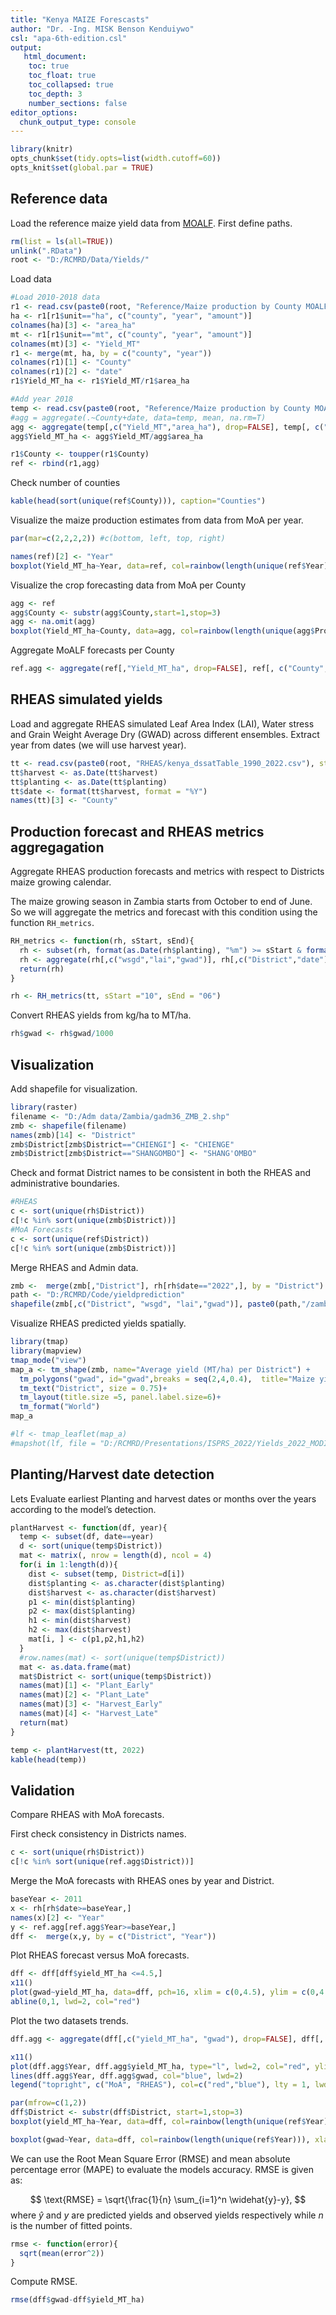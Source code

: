 ```yaml
---
title: "Kenya MAIZE Forescasts"
author: "Dr. -Ing. MISK Benson Kenduiywo"
csl: "apa-6th-edition.csl"
output: 
   html_document:
    toc: true
    toc_float: true
    toc_collapsed: true
    toc_depth: 3
    number_sections: false
editor_options: 
  chunk_output_type: console
---
```


```r
library(knitr)
opts_chunk$set(tidy.opts=list(width.cutoff=60))
opts_knit$set(global.par = TRUE)
```

## Reference data

Load the reference maize yield data from [MOALF](http://kilimodata.developlocal.org/). First define paths.

```r
rm(list = ls(all=TRUE))
unlink(".RData")
root <- "D:/RCMRD/Data/Yields/"

```

Load data

```r
#Load 2010-2018 data
r1 <- read.csv(paste0(root, "Reference/Maize production by County MOALF 2010-2017.csv"), stringsAsFactors =  FALSE)
ha <- r1[r1$unit=="ha", c("county", "year", "amount")]
colnames(ha)[3] <- "area_ha"
mt <- r1[r1$unit=="mt", c("county", "year", "amount")]
colnames(mt)[3] <- "Yield_MT"
r1 <- merge(mt, ha, by = c("county", "year"))
colnames(r1)[1] <- "County"
colnames(r1)[2] <- "date"
r1$Yield_MT_ha <- r1$Yield_MT/r1$area_ha

#Add year 2018
temp <- read.csv(paste0(root, "Reference/Maize production by County MOALF 2018.csv"), stringsAsFactors =  FALSE)
#agg = aggregate(.~County+date, data=temp, mean, na.rm=T)
agg <- aggregate(temp[,c("Yield_MT","area_ha"), drop=FALSE], temp[, c("County","date"), drop=FALSE], sum, na.rm=TRUE)
agg$Yield_MT_ha <- agg$Yield_MT/agg$area_ha

r1$County <- toupper(r1$County)
ref <- rbind(r1,agg)
```

Check number of counties

```r
kable(head(sort(unique(ref$County))), caption="Counties")
```

Visualize the maize production estimates from data from MoA per year.

```r
par(mar=c(2,2,2,2)) #c(bottom, left, top, right)
```


```r
names(ref)[2] <- "Year"
boxplot(Yield_MT_ha~Year, data=ref, col=rainbow(length(unique(ref$Year))), xlab="Year", ylab = "Yield (MT/ha)", main="MoALF Annual Forecasts.")

```

Visualize the crop forecasting data from MoA per County

```r
agg <- ref
agg$County <- substr(agg$County,start=1,stop=3)
agg <- na.omit(agg)
boxplot(Yield_MT_ha~County, data=agg, col=rainbow(length(unique(agg$Province))), xlab="County", ylab = "Yield (MT/ha)", main="Zambia MoA Provinces Forecasts.", cex.axis=0.8) #horizontal = T, las=1

```

Aggregate MoALF forecasts per County

```r
ref.agg <- aggregate(ref[,"Yield_MT_ha", drop=FALSE], ref[, c("County","Year"), drop=FALSE], mean, na.rm=TRUE)
```


## RHEAS simulated yields

Load and aggregate RHEAS simulated Leaf Area Index (LAI), Water stress and Grain Weight Average Dry (GWAD) across different ensembles. Extract year from dates (we will use harvest year).

```r
tt <- read.csv(paste0(root, "RHEAS/kenya_dssatTable_1990_2022.csv"), stringsAsFactors =  FALSE)
tt$harvest <- as.Date(tt$harvest)
tt$planting <- as.Date(tt$planting)
tt$date <- format(tt$harvest, format = "%Y")
names(tt)[3] <- "County"
```


## Production forecast and RHEAS metrics aggregagation

Aggregate RHEAS production forecasts and metrics with respect to Districts maize growing calendar. 

The maize growing season in Zambia starts from October to end of June. So we will aggregate the metrics and forecast with this condition using the function `RH_metrics`.

```r
RH_metrics <- function(rh, sStart, sEnd){
  rh <- subset(rh, format(as.Date(rh$planting), "%m") >= sStart & format(as.Date(rh$harvest), "%m") <= sEnd)
  rh <- aggregate(rh[,c("wsgd","lai","gwad")], rh[,c("District","date")], mean, na.rm=T)
  return(rh)
}

rh <- RH_metrics(tt, sStart ="10", sEnd = "06")

```

Convert RHEAS yields from kg/ha to MT/ha.

```r
rh$gwad <- rh$gwad/1000
```


## Visualization

Add shapefile for visualization.

```r
library(raster)
filename <- "D:/Adm data/Zambia/gadm36_ZMB_2.shp"
zmb <- shapefile(filename)
names(zmb)[14] <- "District"
zmb$District[zmb$District=="CHIENGI"] <- "CHIENGE"
zmb$District[zmb$District=="SHANGOMBO"] <- "SHANG'OMBO"
```


Check and format District names to be consistent in both the RHEAS and administrative boundaries.

```r
#RHEAS
c <- sort(unique(rh$District))
c[!c %in% sort(unique(zmb$District))]
#MoA Forecasts
c <- sort(unique(ref$District))
c[!c %in% sort(unique(zmb$District))]
```

 Merge RHEAS and Admin data.
 
```r
zmb <-  merge(zmb[,"District"], rh[rh$date=="2022",], by = "District")
path <- "D:/RCMRD/Code/yieldprediction"
shapefile(zmb[,c("District", "wsgd", "lai","gwad")], paste0(path,"/zambia/Zambia_Maize_Forecasts.shp"),overwrite=T)

```


Visualize RHEAS predicted yields spatially.

```r
library(tmap)
library(mapview)
tmap_mode("view")
map_a <- tm_shape(zmb, name="Average yield (MT/ha) per District") +
  tm_polygons("gwad", id="gwad",breaks = seq(2,4,0.4),  title="Maize yield (MT/ha) 2022") +
  tm_text("District", size = 0.75)+
  tm_layout(title.size =5, panel.label.size=6)+
  tm_format("World")
map_a

#lf <- tmap_leaflet(map_a)
#mapshot(lf, file = "D:/RCMRD/Presentations/ISPRS_2022/Yields_2022_MODIS.png")

```


## Planting/Harvest date detection

Lets Evaluate earliest Planting and harvest dates or months over the years according to the model's detection.

```r

plantHarvest <- function(df, year){
  temp <- subset(df, date==year)
  d <- sort(unique(temp$District))
  mat <- matrix(, nrow = length(d), ncol = 4)
  for(i in 1:length(d)){
    dist <- subset(temp, District=d[i])
    dist$planting <- as.character(dist$planting)
    dist$harvest <- as.character(dist$harvest)
    p1 <- min(dist$planting)
    p2 <- max(dist$planting)
    h1 <- min(dist$harvest)
    h2 <- max(dist$harvest)
    mat[i, ] <- c(p1,p2,h1,h2)
  }
  #row.names(mat) <- sort(unique(temp$District))
  mat <- as.data.frame(mat)
  mat$District <- sort(unique(temp$District))
  names(mat)[1] <- "Plant_Early"
  names(mat)[2] <- "Plant_Late"
  names(mat)[3] <- "Harvest_Early"
  names(mat)[4] <- "Harvest_Late"
  return(mat)
}

temp <- plantHarvest(tt, 2022)
kable(head(temp))
```


## Validation

Compare RHEAS with MoA forecasts.

First check consistency in Districts names.

```r
c <- sort(unique(rh$District))
c[!c %in% sort(unique(ref.agg$District))]
```

Merge the MoA forecasts with RHEAS ones by year and District.

```r
baseYear <- 2011
x <- rh[rh$date>=baseYear,]
names(x)[2] <- "Year"
y <- ref.agg[ref.agg$Year>=baseYear,]
dff <-  merge(x,y, by = c("District", "Year"))

```

Plot RHEAS forecast versus MoA forecasts.

```r
dff <- dff[dff$yield_MT_ha <=4.5,]
x11()
plot(gwad~yield_MT_ha, data=dff, pch=16, xlim = c(0,4.5), ylim = c(0,4.5), xlab="MoA Forecasts (MT/ha)", ylab="RHEAS Forecasts (MT/ha)")
abline(0,1, lwd=2, col="red")
```


Plot the two datasets trends.

```r
dff.agg <- aggregate(dff[,c("yield_MT_ha", "gwad"), drop=FALSE], dff[, "Year", drop=FALSE], mean, na.rm=TRUE)

x11()
plot(dff.agg$Year, dff.agg$yield_MT_ha, type="l", lwd=2, col="red", ylim = c(0,4), ylab="Maize Forecasts (MT/ha)", xlab="Year")
lines(dff.agg$Year, dff.agg$gwad, col="blue", lwd=2)
legend("topright", c("MoA", "RHEAS"), col=c("red","blue"), lty = 1, lwd=2)

```



```r
par(mfrow=c(1,2))
dff$District <- substr(dff$District, start=1,stop=3)
boxplot(yield_MT_ha~Year, data=dff, col=rainbow(length(unique(ref$Year))), xlab="Year", ylab = "Yield (MT/ha)", main="Zambia MoA Annual Forecasts.")

boxplot(gwad~Year, data=dff, col=rainbow(length(unique(ref$Year))), xlab="Year", ylab = "Yield (MT/ha)", ylim=c(0,4.5), main="RHEAS Annual Forecasts.")
```

We can use the Root Mean Square Error (RMSE)  and mean absolute percentage error (MAPE) to evaluate the models accuracy. RMSE is given as:

$$
\text{RMSE} = \sqrt{\frac{1}{n} \sum_{i=1}^n \widehat{y}-y},
$$
where $\widehat{y}$  and $y$ are predicted yields and observed yields respectively while *n* is the number of fitted points.

```r
rmse <- function(error){
  sqrt(mean(error^2))
}

```

Compute RMSE.

```r
rmse(dff$gwad-dff$yield_MT_ha)
```


